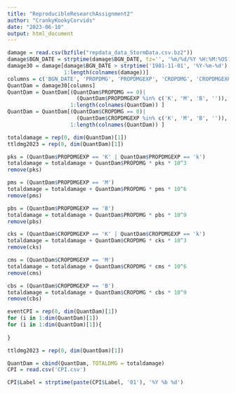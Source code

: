 ```yaml
---
title: "ReproducibleResearchAssignment2"
author: "CrankyKookyCorvids"
date: "2023-06-10"
output: html_document
---
```


```r
damage = read.csv(bzfile("repdata_data_StormData.csv.bz2"))
damage$BGN_DATE = strptime(damage$BGN_DATE, tz='', '%m/%d/%Y %H:%M:%OS')
damage30 = damage[damage$BGN_DATE > strptime('1981-11-01', '%Y-%m-%d'),
                  1:length(colnames(damage))]
columns = c('BGN_DATE', 'PROPDMG', 'PROPDMGEXP', 'CROPDMG', 'CROPDMGEXP', 'EVTYPE')
QuantDam = damage30[columns]
QuantDam = QuantDam[(QuantDam$PROPDMG == 0)|
                      (QuantDam$PROPDMGEXP %in% c('K', 'M', 'B', '')), 
                    1:length(colnames(QuantDam)) ]
QuantDam = QuantDam[(QuantDam$CROPDMG == 0)|
                      (QuantDam$CROPDMGEXP %in% c('K', 'M', 'B', '')), 
                    1:length(colnames(QuantDam)) ]

totaldamage = rep(0, dim(QuantDam)[1])
ttldmg2023 = rep(0, dim(QuantDam)[1])

pks = (QuantDam$PROPDMGEXP == 'K' | QuantDam$PROPDMGEXP == 'k')
totaldamage = totaldamage + QuantDam$PROPDMG * pks * 10^3
remove(pks)

pms = (QuantDam$PROPDMGEXP == 'M')
totaldamage = totaldamage + QuantDam$PROPDMG * pms * 10^6
remove(pms)

pbs = (QuantDam$PROPDMGEXP == 'B')
totaldamage = totaldamage + QuantDam$PROPDMG * pbs * 10^9
remove(pbs)

cks = (QuantDam$CROPDMGEXP == 'K' | QuantDam$CROPDMGEXP == 'k')
totaldamage = totaldamage + QuantDam$CROPDMG * cks * 10^3
remove(cks)

cms = (QuantDam$CROPDMGEXP == 'M')
totaldamage = totaldamage + QuantDam$CROPDMG * cms * 10^6
remove(cms)

cbs = (QuantDam$CROPDMGEXP == 'B')
totaldamage = totaldamage + QuantDam$CROPDMG * cbs * 10^9
remove(cbs)

eventCPI = rep(0, dim(QuantDam)[1])
for (i in 1:dim(QuantDam)[1])
for (i in 1:dim(QuantDam)[1]){
  
}

ttldmg2023 = rep(0, dim(QuantDam)[1])

QuantDam = cbind(QuantDam, TOTALDMG = totaldamage)
CPI = read.csv('CPI.csv')

CPI$Label = strptime(paste(CPI$Label, '01'), '%Y %b %d')


```

